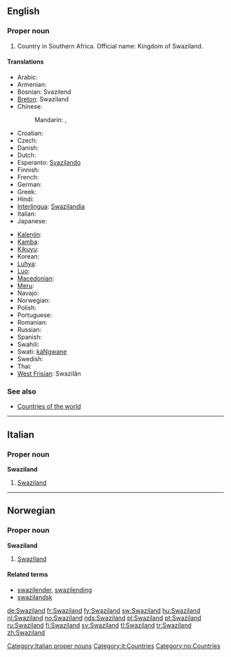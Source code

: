 ==English==

===Proper noun===
{{en-proper noun}}

# Country in Southern Africa. Official name: Kingdom of Swaziland.

====Translations====
{{trans-top|Kingdom of Swaziland}}
* Arabic: {{t|ar|سوازيلاند|tr=suwazilanda|sc=Arab}}
* Armenian: {{t-|hy|Սվազիլենդ|tr=Svazilend}}
* Bosnian: Svazilend {{m}}
* [[Breton]]: Swaziland
* Chinese:
*: Mandarin: {{t|zh|斯威士蘭|sc=Hani}}, {{t|zh|斯威士兰|tr=Sīwēishìlán|sc=Hani}}
* Croatian: {{t+|hr|Svazi|m}}
* Czech: {{t-|cs|Svazijsko|n}}
* Danish: {{t-|da|Swaziland}}
* Dutch: {{t+|nl|Swaziland}}
* Esperanto: [[Svazilando]]
* Finnish: {{t+|fi|Swazimaa}}
* French: {{t+|fr|Swaziland|m}}
* German: {{t+|de|Swasiland}}
* Greek: {{t-|el|Σουαζιλάνδη|f|tr=Souazilándi}}
* Hindi: {{t|hi|स्वाजीलैंड|tr=svājīlaiṇḍ|sc=Deva}}
* [[Interlingua]]: [[Swazilandia]]
* Italian: {{t-|it|Swaziland|m}}
* Japanese: {{t+|ja|スワジランド|tr=Suwajirando}}
{{trans-mid}}
* [[Kalenjin]]: {{tø|kln|Uswazi}}
* [[Kamba]]: {{tø|kam|Uswasi}}
* [[Kikuyu]]: {{tø|ki|Uswathi}}
* Korean: {{t|ko|스와질란드|tr=Seuwajillandeu|sc=Kore}}
* [[Luhya]]: {{tø|luy|Buswazi}}
* [[Luo]]: {{tø|luo|Swazi}}
* [[Macedonian]]: {{t|mk|Свазиленд|m|tr=Svázilend}}
* [[Meru]]: {{tø|mer|Uswathi}}
* Navajo: {{tø|nv|Swáazi Dineʼé bikéyah}}
* Norwegian: {{t+|no|Swaziland}}
* Polish: {{t+|pl|Suazi}}
* Portuguese: {{t+|pt|Suazilândia}}
* Romanian: {{t-|ro|Swaziland|n}}
* Russian: {{t|ru|Свазиленд|m|tr=Svazilénd|sc=Cyrl}}
* Spanish: {{t+|es|Suazilandia|f}}
* Swahili: {{t+|sw|Uswazi|xs=Swahili}}
* Swati: [[káNgwane]]
* Swedish: {{t+|sv|Swaziland}}
* Thai: {{t|th|สวาซิแลนด์|sc=Thai}}
* [[West Frisian]]: Swazilân
{{trans-bottom}}

===See also===
* [[Appendix:Countries of the world|Countries of the world]]

----

==Italian==
{{wikipedia|lang=it}}

===Proper noun===
'''Swaziland''' {{m}}

# [[#English|Swaziland]]

[[Category:Italian proper nouns]]
[[Category:it:Countries]]

----

==Norwegian==

===Proper noun===
'''Swaziland'''

# [[#English|Swaziland]]

====Related terms====
* [[swazilender]], [[swazilending]]
* [[swazilandsk]]

[[Category:no:Countries]]

[[de:Swaziland]]
[[fr:Swaziland]]
[[fy:Swaziland]]
[[sw:Swaziland]]
[[hu:Swaziland]]
[[nl:Swaziland]]
[[no:Swaziland]]
[[nds:Swaziland]]
[[pl:Swaziland]]
[[pt:Swaziland]]
[[ru:Swaziland]]
[[fi:Swaziland]]
[[sv:Swaziland]]
[[tl:Swaziland]]
[[tr:Swaziland]]
[[zh:Swaziland]]